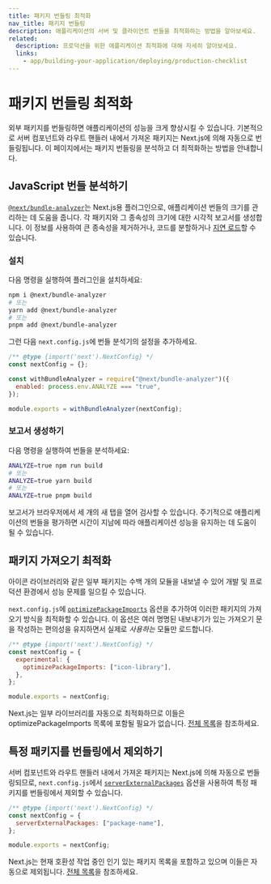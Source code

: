 ```yaml
---
title: 패키지 번들링 최적화
nav_title: 패키지 번들링
description: 애플리케이션의 서버 및 클라이언트 번들을 최적화하는 방법을 알아보세요.
related:
  description: 프로덕션을 위한 애플리케이션 최적화에 대해 자세히 알아보세요.
  links:
    - app/building-your-application/deploying/production-checklist
---
```


# 패키지 번들링 최적화

외부 패키지를 번들링하면 애플리케이션의 성능을 크게 향상시킬 수 있습니다. 기본적으로 서버 컴포넌트와 라우트 핸들러 내에서 가져온 패키지는 Next.js에 의해 자동으로 번들링됩니다. 이 페이지에서는 패키지 번들링을 분석하고 더 최적화하는 방법을 안내합니다.

## JavaScript 번들 분석하기

[`@next/bundle-analyzer`](https://www.npmjs.com/package/@next/bundle-analyzer)는 Next.js용 플러그인으로, 애플리케이션 번들의 크기를 관리하는 데 도움을 줍니다. 각 패키지와 그 종속성의 크기에 대한 시각적 보고서를 생성합니다. 이 정보를 사용하여 큰 종속성을 제거하거나, 코드를 분할하거나 [지연 로드](/docs/app/building-your-application/optimizing/lazy-loading)할 수 있습니다.

### 설치

다음 명령을 실행하여 플러그인을 설치하세요:

```bash
npm i @next/bundle-analyzer
# 또는
yarn add @next/bundle-analyzer
# 또는
pnpm add @next/bundle-analyzer
```

그런 다음 `next.config.js`에 번들 분석기의 설정을 추가하세요.

```js filename="next.config.js"
/** @type {import('next').NextConfig} */
const nextConfig = {};

const withBundleAnalyzer = require("@next/bundle-analyzer")({
  enabled: process.env.ANALYZE === "true",
});

module.exports = withBundleAnalyzer(nextConfig);
```

### 보고서 생성하기

다음 명령을 실행하여 번들을 분석하세요:

```bash
ANALYZE=true npm run build
# 또는
ANALYZE=true yarn build
# 또는
ANALYZE=true pnpm build
```

보고서가 브라우저에서 세 개의 새 탭을 열어 검사할 수 있습니다. 주기적으로 애플리케이션의 번들을 평가하면 시간이 지남에 따라 애플리케이션 성능을 유지하는 데 도움이 될 수 있습니다.

## 패키지 가져오기 최적화

아이콘 라이브러리와 같은 일부 패키지는 수백 개의 모듈을 내보낼 수 있어 개발 및 프로덕션 환경에서 성능 문제를 일으킬 수 있습니다.

`next.config.js`에 [`optimizePackageImports`](/docs/app/api-reference/next-config-js/optimizePackageImports) 옵션을 추가하여 이러한 패키지의 가져오기 방식을 최적화할 수 있습니다. 이 옵션은 여러 명명된 내보내기가 있는 가져오기 문을 작성하는 편의성을 유지하면서 실제로 _사용하는_ 모듈만 로드합니다.

```js filename="next.config.js"
/** @type {import('next').NextConfig} */
const nextConfig = {
  experimental: {
    optimizePackageImports: ["icon-library"],
  },
};

module.exports = nextConfig;
```

Next.js는 일부 라이브러리를 자동으로 최적화하므로 이들은 optimizePackageImports 목록에 포함될 필요가 없습니다. [전체 목록](https://nextjs.org/docs/app/api-reference/next-config-js/optimizePackageImports)을 참조하세요.

## 특정 패키지를 번들링에서 제외하기

서버 컴포넌트와 라우트 핸들러 내에서 가져온 패키지는 Next.js에 의해 자동으로 번들링되므로, `next.config.js`에서 [`serverExternalPackages`](/docs/app/api-reference/next-config-js/serverExternalPackages) 옵션을 사용하여 특정 패키지를 번들링에서 제외할 수 있습니다.

```js filename="next.config.js"
/** @type {import('next').NextConfig} */
const nextConfig = {
  serverExternalPackages: ["package-name"],
};

module.exports = nextConfig;
```

Next.js는 현재 호환성 작업 중인 인기 있는 패키지 목록을 포함하고 있으며 이들은 자동으로 제외됩니다. [전체 목록](/docs/app/api-reference/next-config-js/serverExternalPackages)을 참조하세요.
